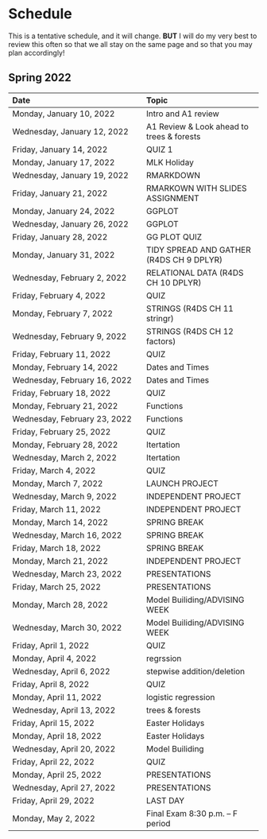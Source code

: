 # Schedule

This is a tentative schedule, and it will change.  **BUT** I will do my very best to review this often so that we all stay on the same page and so that you may plan accordingly!

## Spring 2022  {-}


Date | Topic | 				
|:-------|:------				
| 	Monday, January 10, 2022	| 	Intro and A1 review	| 
| 	Wednesday, January 12, 2022	| 	A1 Review & Look ahead to trees & forests	| 
| 	Friday, January 14, 2022	| 	QUIZ 1	| 
| 	Monday, January 17, 2022	| 	MLK Holiday	| 
| 	Wednesday, January 19, 2022	| 	RMARKDOWN	| 
| 	Friday, January 21, 2022	| 	RMARKOWN WITH SLIDES ASSIGNMENT	| 
| 	Monday, January 24, 2022	| 	GGPLOT	| 
| 	Wednesday, January 26, 2022	| 	GGPLOT	| 
| 	Friday, January 28, 2022	| 	GG PLOT QUIZ	| 
| 	Monday, January 31, 2022	| 	TIDY SPREAD AND GATHER (R4DS CH 9 DPLYR)	| 
| 	Wednesday, February 2, 2022	| 	RELATIONAL DATA  (R4DS CH 10 DPLYR)	| 
| 	Friday, February 4, 2022	| 	QUIZ	| 
| 	Monday, February 7, 2022	| 	STRINGS  (R4DS CH 11  stringr)	| 
| 	Wednesday, February 9, 2022	| 	STRINGS  (R4DS CH 12 factors)	| 
| 	Friday, February 11, 2022	| 	QUIZ	| 
| 	Monday, February 14, 2022	| 	Dates and Times	| 
| 	Wednesday, February 16, 2022	| 	Dates and Times	| 
| 	Friday, February 18, 2022	| 	QUIZ	| 
| 	Monday, February 21, 2022	| 	Functions	| 
| 	Wednesday, February 23, 2022	| 	Functions	| 
| 	Friday, February 25, 2022	| 	QUIZ	| 
| 	Monday, February 28, 2022	| 	Itertation	| 
| 	Wednesday, March 2, 2022	| 	Itertation	| 
| 	Friday, March 4, 2022	| 	QUIZ	| 
| 	Monday, March 7, 2022	| 	LAUNCH PROJECT	| 
| 	Wednesday, March 9, 2022	| 	INDEPENDENT PROJECT	| 
| 	Friday, March 11, 2022	| 	INDEPENDENT PROJECT	| 
| 	Monday, March 14, 2022	| 	SPRING BREAK	| 
| 	Wednesday, March 16, 2022	| 	SPRING BREAK	| 
| 	Friday, March 18, 2022	| 	SPRING BREAK	| 
| 	Monday, March 21, 2022	| 	INDEPENDENT PROJECT	| 
| 	Wednesday, March 23, 2022	| 	PRESENTATIONS	| 
| 	Friday, March 25, 2022	| 	PRESENTATIONS	| 
| 	Monday, March 28, 2022	| 	Model Builiding/ADVISING WEEK	| 
| 	Wednesday, March 30, 2022	| 	Model Builiding/ADVISING WEEK	| 
| 	Friday, April 1, 2022	| 	QUIZ	| 
| 	Monday, April 4, 2022	| 	regrssion	| 
| 	Wednesday, April 6, 2022	| 	stepwise addition/deletion	| 
| 	Friday, April 8, 2022	| 	QUIZ	| 
| 	Monday, April 11, 2022	| 	logistic regression	| 
| 	Wednesday, April 13, 2022	| 	trees & forests	| 
| 	Friday, April 15, 2022	| 	Easter Holidays	| 
| 	Monday, April 18, 2022	| 	Easter Holidays	| 
| 	Wednesday, April 20, 2022	| 	Model Builiding	| 
| 	Friday, April 22, 2022	| 	QUIZ	| 
| 	Monday, April 25, 2022	| 	PRESENTATIONS	| 
| 	Wednesday, April 27, 2022	| 	PRESENTATIONS	| 
| 	Friday, April 29, 2022	| 	LAST DAY	| 
| 	Monday, May 2, 2022	| 	Final Exam 8:30 p.m. – F period	| 


